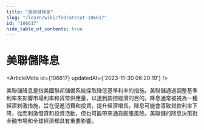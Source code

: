 ```yaml
---
title: "美聯儲降息"
slug: "/learn/wiki/fedratecut-106617"
id: "106617"
hide_table_of_contents: true
---
```



# 美聯儲降息

<ArticleMeta id={106617} updatedAt={'2023-11-30 06:20:19'} />
<div className='border-solid border-b border-t-0 my-4 border-[var(--ifm-color-gray-300)]' />

美聯儲降息是指美國聯邦儲備系統採取降低基準利率的措施。美聯儲通過調整基準利率來影響市場利率和貨幣供應量，以達到調控經濟的目的。降息通常被視為一種經濟刺激措施，旨在促進消費和投資，提升經濟增長。降息可能會導致貸款利率下降，從而刺激借貸和投資活動，但也可能帶來通貨膨脹風險。美聯儲的降息決策對金融市場和全球經濟都具有重要影響。

